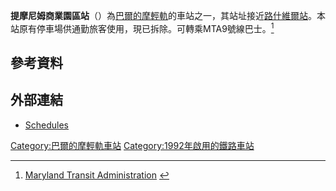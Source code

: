 {{Infobox station
| style=MTA Maryland Light Rail
| name =提摩尼姆商業園區<br />{{lang|en|Timonium Business Park}}
| type=[[巴爾的摩輕軌|巴爾的摩輕軌]]車站 
| image = Timonium Business Park station, August 2014.JPG
| image_caption = 2014年提摩尼姆商業園區
| address = {{link-en|提摩尼姆 (馬里蘭州)|Timonium, Maryland|提摩尼姆}}商業園徑60號
| borough = [[馬里蘭州|馬里蘭州]]
| country = [[美國|美國]]
| coordinates={{coord|39.43425|N|76.62820|W|type:railwaystation_region:US-MD|display=inline,title}}
| line =[[巴爾的摩輕軌|巴爾的摩輕軌]]
| other ={{bus icon}} MTA：{{link-en|MTA馬里蘭LocalLink93號線|Route 93 (MTA Maryland LocalLink)|9}} 
| platform = 2個[[側式月台|側式月台]]
| tracks = 2條
| parking = 
| bicycle = 
| passengers = 
| pass_year = 
| pass_percent = 
| opened = 1992年4月2日（有限度服務）<br />5月17日（全面服務）
| rebuilt = 
| ADA = Yes
| code = 
| owned = {{link-en|馬里蘭交通管理局|Maryland Transit Administration}}
| zone = 
| services =
{{s-rail|title=巴爾的摩輕軌}}
{{S-inop|[[路什維爾站|路什維爾站]]}}
{{s-line|巴爾的摩華盛頓國際機場線||#00B8E6}}
{{S-inop|[[提摩尼姆站|提摩尼姆站]]}}
{{new system|}}
{{S-inop|[[路什維爾站|路什維爾站]]}}
{{s-line|格蘭伯尼線||#FFFF00}}
{{S-inop|[[提摩尼姆站|提摩尼姆站]]}}
}}
'''提摩尼姆商業園區站'''（{{lang-en|Timonium Business Park station}}）為[[巴爾的摩輕軌|巴爾的摩輕軌]]的車站之一，其站址接近[[路什維爾站|路什維爾站]]。本站原有停車場供通勤旅客使用，現已拆除。可轉乘MTA9號線巴士。<ref>[http://mtamaryland.com/services/lightrail/parking/ Maryland Transit Administration<!-- Bot generated title -->] {{webarchive|url=https://web.archive.org/web/20090418042456/http://www.mtamaryland.com/services/lightrail/parking |date=2009-04-18 }}</ref>

==參考資料==
{{reflist}}

==外部連結==
* [https://web.archive.org/web/20080702112220/http://mtamaryland.com/services/lightrail/schedule/ Schedules]
{{交通小作品}}

{{巴爾的摩輕軌}}
[[Category:巴爾的摩輕軌車站|Category:巴爾的摩輕軌車站]]
[[Category:1992年啟用的鐵路車站|Category:1992年啟用的鐵路車站]]